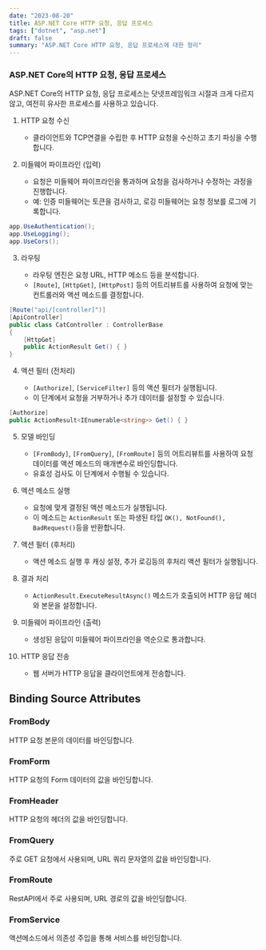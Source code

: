 ```yaml
---
date: "2023-08-20"
title: ASP.NET Core HTTP 요청, 응답 프로세스
tags: ["dotnet", "asp.net"]
draft: false
summary: "ASP.NET Core HTTP 요청, 응답 프로세스에 대한 정리"
---
```


### ASP.NET Core의 HTTP 요청, 응답 프로세스

ASP.NET Core의 HTTP 요청, 응답 프로세스는 닷넷프레임워크 시절과 크게 다르지 않고, 여전히 유사한 프로세스를 사용하고 있습니다.

1. HTTP 요청 수신

   - 클라이언트와 TCP연결을 수립한 후 HTTP 요청을 수신하고 초기 파싱을 수행합니다.

2. 미들웨어 파이프라인 (입력)

   - 요청은 미들웨어 파이프라인을 통과하며 요청을 검사하거나 수정하는 과정을 진행합니다.
   - 예: 인증 미들웨어는 토큰을 검사하고, 로깅 미들웨어는 요청 정보를 로그에 기록합니다.

```csharp
app.UseAuthentication();
app.UseLogging();
app.UseCors();
```

3. 라우팅

   - 라우팅 엔진은 요청 URL, HTTP 메소드 등을 분석합니다.
   - `[Route]`, `[HttpGet]`, `[HttpPost]` 등의 어트리뷰트를 사용하여 요청에 맞는 컨트롤러와 액션 메소드를 결정합니다.

```csharp
[Route("api/[controller]")]
[ApiController]
public class CatController : ControllerBase
{
    [HttpGet]
    public ActionResult Get() { }
}
```

4. 액션 필터 (전처리)

   - `[Authorize]`, `[ServiceFilter]` 등의 액션 필터가 실행됩니다.
   - 이 단계에서 요청을 거부하거나 추가 데이터를 설정할 수 있습니다.

```csharp
[Authorize]
public ActionResult<IEnumerable<string>> Get() { }
```

5. 모델 바인딩

   - `[FromBody]`, `[FromQuery]`, `[FromRoute]` 등의 어트리뷰트를 사용하여 요청 데이터를 액션 메소드의 매개변수로 바인딩합니다.
   - 유효성 검사도 이 단계에서 수행될 수 있습니다.

6. 액션 메소드 실행

   - 요청에 맞게 결정된 액션 메소드가 실행됩니다.
   - 이 메소드는 `ActionResult` 또는 파생된 타입 `OK(), NotFound(), BadRequest()`등을 반환합니다.

7. 액션 필터 (후처리)

   - 액션 메소드 실행 후 캐싱 설정, 추가 로깅등의 후처리 액션 필터가 실행됩니다.

8. 결과 처리

   - `ActionResult.ExecuteResultAsync()` 메소드가 호출되어 HTTP 응답 헤더와 본문을 설정합니다.

9. 미들웨어 파이프라인 (출력)

   - 생성된 응답이 미들웨어 파이프라인을 역순으로 통과합니다.

10. HTTP 응답 전송

    - 웹 서버가 HTTP 응답을 클라이언트에게 전송합니다.

## Binding Source Attributes

### FromBody

HTTP 요청 본문의 데이터를 바인딩합니다.

### FromForm

HTTP 요청의 Form 데이터의 값을 바인딩합니다.

### FromHeader

HTTP 요청의 헤더의 값을 바인딩합니다.

### FromQuery

주로 GET 요청에서 사용되며, URL 쿼리 문자열의 값을 바인딩합니다.

### FromRoute

RestAPI에서 주로 사용되며, URL 경로의 값을 바인딩합니다.

### FromService

액션메소드에서 의존성 주입을 통해 서비스를 바인딩합니다.

